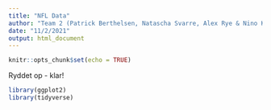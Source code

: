 ```yaml
---
title: "NFL Data"
author: "Team 2 (Patrick Berthelsen, Natascha Svarre, Alex Rye & Nino Krupic"
date: "11/2/2021"
output: html_document
---
```


```r
knitr::opts_chunk$set(echo = TRUE)
```

Ryddet op - klar!

```r
library(ggplot2)
library(tidyverse)

```

